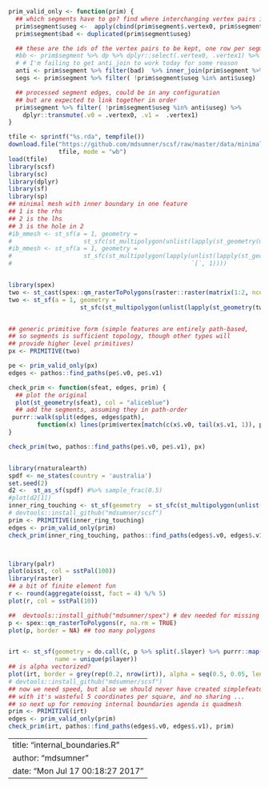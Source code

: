 
```r
prim_valid_only <- function(prim) {
  ## which segments have to go? find where interchanging vertex pairs is not unique
  prim$segment$useg <-  apply(cbind(prim$segment$.vertex0, prim$segment$.vertex1), 1, function(x) paste(sort(x), collapse = "-"))
  prim$segment$bad <- duplicated(prim$segment$useg)

  ## these are the ids of the vertex pairs to be kept, one row per segment
  #bb <- prim$segment %>% dp %>% dplyr::select(.vertex0, .vertex1) %>% as.matrix()
  # # I'm failing to get anti_join to work today for some reason
  anti <- prim$segment %>% filter(bad)  %>% inner_join(prim$segment %>% dplyr::select(useg))
  segs <- prim$segment %>% filter( !prim$segment$useg %in% anti$useg)

  ## processed segment edges, could be in any configuration
  ## but are expected to link together in order
  prim$segment %>% filter( !prim$segment$useg %in% anti$useg) %>%
    dplyr::transmute(.v0 = .vertex0, .v1 =  .vertex1)
}

tfile <- sprintf("%s.rda", tempfile())
download.file("https://github.com/mdsumner/scsf/raw/master/data/minimal_mesh.rda",
              tfile, mode = "wb")
load(tfile)
library(scsf)
library(sc)
library(dplyr)
library(sf)
library(sp)
## minimal mesh with inner boundary in one feature
## 1 is the rhs
## 2 is the lhs
## 3 is the hole in 2
#ib_mmesh <- st_sf(a = 1, geometry =
#                    st_sfc(st_multipolygon(unlist(lapply(st_geometry(minimal_mesh), unclass), recursive = FALSE))))
#ib_mmesh <- st_sf(a = 1, geometry =
#                    st_sfc(st_multipolygon(lapply(unlist(lapply(st_geometry(minimal_mesh), unclass), recursive = FALSE),
#                                                  `[`, 1))))


library(spex)
two <- st_cast(spex::qm_rasterToPolygons(raster::raster(matrix(1:2, ncol = 2))), "MULTIPOLYGON")
two <- st_sf(a = 1, geometry =
                    st_sfc(st_multipolygon(unlist(lapply(st_geometry(two), unclass), recursive = FALSE))))


## generic primitive form (simple features are entirely path-based,
## so segments is sufficient topology, though other types will
## provide higher level primitives)
px <- PRIMITIVE(two)

pe <- prim_valid_only(px)
edges <- pathos::find_paths(pe$.v0, pe$.v1)

check_prim <- function(sfeat, edges, prim) {
  ## plot the original
  plot(st_geometry(sfeat), col = "aliceblue")
  ## add the segments, assuming they in path-order
 purrr::walk(split(edges, edges$path),
        function(x) lines(prim$vertex[match(c(x$.v0, tail(x$.v1, 1)), prim$vertex$vertex_), c("x_", "y_")], lwd = 4))
}

check_prim(two, pathos::find_paths(pe$.v0, pe$.v1), px)


library(rnaturalearth)
spdf <- ne_states(country = 'australia')
set.seed(2)
d2 <-  st_as_sf(spdf) #%>% sample_frac(0.5)
#plot(d2[1])
inner_ring_touching <- st_sf(geometry  = st_sfc(st_multipolygon(unlist(lapply(st_geometry(d2), unclass), recursive = FALSE))), name = "internal boundaried abomination")
# devtools::install_github("mdsumner/scsf")
prim <- PRIMITIVE(inner_ring_touching)
edges <- prim_valid_only(prim)
check_prim(inner_ring_touching, pathos::find_paths(edges$.v0, edges$.v1), prim)



library(palr)
plot(oisst, col = sstPal(100))
library(raster)
## a bit of finite element fun
r <- round(aggregate(oisst, fact = 4) %/% 5)
plot(r, col = sstPal(10))

##  devtools::install_github("mdsumner/spex") # dev needed for missing pixel removal
p <- spex::qm_rasterToPolygons(r, na.rm = TRUE)
plot(p, border = NA) ## too many polygons


irt <- st_sf(geometry = do.call(c, p %>% split(.$layer) %>% purrr::map(function(x) st_sfc(st_polygon(unlist(lapply(st_geometry(x), unclass), recursive = FALSE)))) ),
             name = unique(p$layer))
## is alpha vectorized?
plot(irt, border = grey(rep(0.2, nrow(irt)), alpha = seq(0.5, 0.05, length = nrow(irt))))
# devtools::install_github("mdsumner/scsf")
## now we need speed, but also we should never have created simplefeatures
## with it's wasteful 5 coordinates per square, and no sharing ...
## so next up for removing internal boundaries agenda is quadmesh
prim <- PRIMITIVE(irt)
edges <- prim_valid_only(prim)
check_prim(irt, pathos::find_paths(edges$.v0, edges$.v1), prim)
```


---
title: "internal_boundaries.R"
author: "mdsumner"
date: "Mon Jul 17 00:18:27 2017"
---
